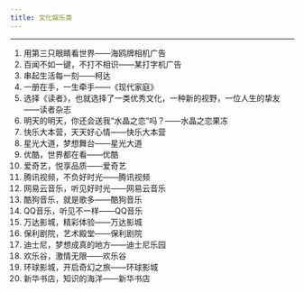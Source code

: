 ---
title: 文化娱乐类
---

---

1. 用第三只眼睛看世界——海鸥牌相机广告
2. 百闻不如一键，不打不相识——某打字机广告
3. 串起生活每一刻——柯达
4. 一册在手，一生牵手——《现代家庭》
5. 选择《读者》，也就选择了一类优秀文化，一种新的视野，一位人生的挚友——读者杂志
6. 明天的明天，你还会送我“水晶之恋”吗？——水晶之恋果冻
7. 快乐大本营，天天好心情——快乐大本营
8. 星光大道，梦想舞台——星光大道
9. 优酷，世界都在看——优酷
10. 爱奇艺，悦享品质——爱奇艺
11. 腾讯视频，不负好时光——腾讯视频
12. 网易云音乐，听见好时光——网易云音乐
13. 酷狗音乐，就是歌多——酷狗音乐
14. QQ音乐，听见不一样——QQ音乐
15. 万达影城，精彩体验——万达影城
16. 保利剧院，艺术殿堂——保利剧院
17. 迪士尼，梦想成真的地方——迪士尼乐园
18. 欢乐谷，激情无限——欢乐谷
19. 环球影城，开启奇幻之旅——环球影城
20. 新华书店，知识的海洋——新华书店
